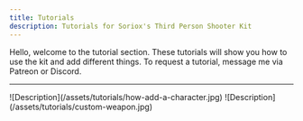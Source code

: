 ```yaml
---
title: Tutorials
description: Tutorials for Soriox's Third Person Shooter Kit
---
```


Hello, welcome to the tutorial section. These tutorials will show you how to use the kit and add different things. To request a tutorial, message me via Patreon or Discord.

---

<CardGroup>
    <Card title="How to add custom characters" href="/tutorials/characters">
        ![Description](/assets/tutorials/how-add-a-character.jpg)
    </Card>
    <Card title="How to add custom weapons" href="/tutorials/custom-weapon">
        ![Description](/assets/tutorials/custom-weapon.jpg)
    </Card>
</CardGroup>